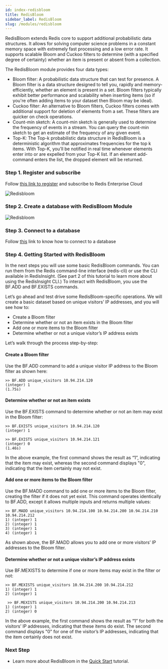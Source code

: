 ```yaml
---
id: index-redisbloom
title: RedisBloom
sidebar_label: RedisBloom
slug: /modules/redisbloom
---
```


RedisBloom extends Redis core to support additional probabilistic data structures. It allows for solving computer science problems in a constant memory space with extremely fast processing and a low error rate. It supports scalable Bloom and Cuckoo filters to determine (with a specified degree of certainty) whether an item is present or absent from a collection. 
 
The RedisBloom module provides four data types:

- Bloom filter: A probabilistic data structure that can test for presence. A Bloom filter is a data structure designed to tell you, rapidly and memory-efficiently, whether an element is present in a set. Bloom filters typically exhibit better performance and scalability when inserting items (so if you're often adding items to your dataset then Bloom may be ideal). 
- Cuckoo filter: An alternative to Bloom filters, Cuckoo filters comes with additional support for deletion of elements from a set. These filters are quicker on check operations.
- Count-min sketch: A count-min sketch is generally used to determine the frequency of events in a stream. You can query the count-min sketch to get an estimate of the frequency of any given event.  
- Top-K: The Top-k probabilistic data structure in RedisBloom is a deterministic algorithm that approximates frequencies for the top k items. With Top-K, you’ll be notified in real time whenever elements enter into or are expelled from your Top-K list. If an element add-command enters the list, the dropped element will be returned. 



### Step 1. Register and subscribe

Follow [this link to register](/create/cloud/rediscloud) and subscribe to Redis Enterprise Cloud

![Redisbloom](redisbloom1.png)

### Step 2. Create a database with RedisBloom Module

![Redisbloom](redisbloom.png)


### Step 3. Connect to a database


Follow [this](explore/redisinsight) link to know how to connect to a database



### Step 4. Getting Started with RedisBloom

In the next steps you will use some basic RedisBloom commands. You can run them from the Redis command-line interface (redis-cli) or use the CLI available in RedisInsight. (See part 2 of this tutorial to learn more about using the RedisInsight CLI.) To interact with RedisBloom, you use the BF.ADD and BF.EXISTS commands. 

Let’s go ahead and test drive some RedisBloom-specific operations. We will create a basic dataset based on unique visitors’ IP addresses, and you will see how to:

- Create a Bloom filter
- Determine whether or not an item exists in the Bloom filter
- Add one or more items to the Bloom filter
- Determine whether or not a unique visitor’s IP address exists

Let’s walk through the process step-by-step:

#### Create a Bloom filter

Use the BF.ADD command to add a unique visitor IP address to the Bloom filter as shown here:

```
>> BF.ADD unique_visitors 10.94.214.120
(integer) 1
(1.75s)
```

#### Determine whether or not an item exists

Use the BF.EXISTS command to determine whether or not an item may exist in the Bloom filter:

```
>> BF.EXISTS unique_visitors 10.94.214.120
(integer) 1
```

```
>> BF.EXISTS unique_visitors 10.94.214.121
(integer) 0
(1.46s)
```

In the above example, the first command shows the result as “1”, indicating that the item may exist, whereas the second command displays "0", indicating that the item certainly may not exist.

#### Add one or more items to the Bloom filter

Use the BF.MADD command to add one or more items to the Bloom filter, creating the filter if it does not yet exist. This command operates identically to BF.ADD, except it allows multiple inputs and returns multiple values:

```
>> BF.MADD unique_visitors 10.94.214.100 10.94.214.200 10.94.214.210 10.94.214.212
1) (integer) 1
2) (integer) 1
3) (integer) 1
4) (integer) 1
```

As shown above, the BF.MADD allows you to add one or more visitors’ IP addresses to the Bloom filter.

#### Determine whether or not a unique visitor’s IP address exists

Use BF.MEXISTS to determine if one or more items may exist in the filter or not:

```
>> BF.MEXISTS unique_visitors 10.94.214.200 10.94.214.212
1) (integer) 1
2) (integer) 1
```

```
 >> BF.MEXISTS unique_visitors 10.94.214.200 10.94.214.213
1) (integer) 1
2) (integer) 0
```


In the above example, the first command shows the result as “1” for both the visitors’ IP addresses, indicating that these items do exist. The second command displays "0" for one of the visitor’s IP addresses, indicating that the item certainly does not exist.


### Next Step 

- Learn more about RedisBloom in the [Quick Start](https://oss.redis.com/redisbloom/Quick_Start/) tutorial.
